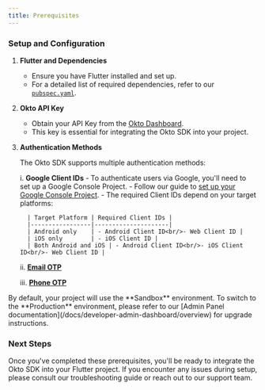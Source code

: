```yaml
---
title: Prerequisites
---
```



### Setup and Configuration

1. **Flutter and Dependencies**
   - Ensure you have Flutter installed and set up.
   - For a detailed list of required dependencies, refer to our [`pubspec.yaml`](https://github.com/okto-hq/okto-sdk-flutter-template-app/blob/main/pubspec.yaml).

2. **Okto API Key**
   - Obtain your API Key from the [Okto Dashboard](https://dashboard.okto.tech/).
   - This key is essential for integrating the Okto SDK into your project.

3. **Authentication Methods**

   The Okto SDK supports multiple authentication methods:

      i. **Google Client IDs**
         - To authenticate users via Google, you'll need to set up a Google Console Project.
         - Follow our guide to [set up your Google Console Project](/docs/flutter-sdk/advanced-sdk-config/authenticate-users/google-oauth/google-console-setup).
         - The required Client IDs depend on your target platforms:

         | Target Platform | Required Client IDs |
         |-----------------|---------------------|
         | Android only    | - Android Client ID<br/>- Web Client ID |
         | iOS only        | - iOS Client ID |
         | Both Android and iOS | - Android Client ID<br/>- iOS Client ID<br/>- Web Client ID |
      
      ii. [**Email OTP**](/docs/react-native-sdk/advanced-sdk-config/authenticate-users/email-otp/learn)

      iii. [**Phone OTP**](/docs/react-native-sdk/advanced-sdk-config/authenticate-users/phone-otp/learn)

<Callout title="Environment Configuration">
By default, your project will use the **Sandbox** environment. To switch to the **Production** environment, please refer to our [Admin Panel documentation](/docs/developer-admin-dashboard/overview) for upgrade instructions.
</Callout>

### Next Steps

Once you've completed these prerequisites, you'll be ready to integrate the Okto SDK into your Flutter project. If you encounter any issues during setup, please consult our troubleshooting guide or reach out to our support team.